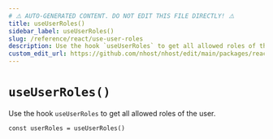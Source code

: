 ```yaml
---
# ⚠️ AUTO-GENERATED CONTENT. DO NOT EDIT THIS FILE DIRECTLY! ⚠️
title: useUserRoles()
sidebar_label: useUserRoles()
slug: /reference/react/use-user-roles
description: Use the hook `useUserRoles` to get all allowed roles of the user.
custom_edit_url: https://github.com/nhost/nhost/edit/main/packages/react/src/hooks/user.ts#L429
---
```


# `useUserRoles()`

Use the hook `useUserRoles` to get all allowed roles of the user.

```tsx
const userRoles = useUserRoles()
```
